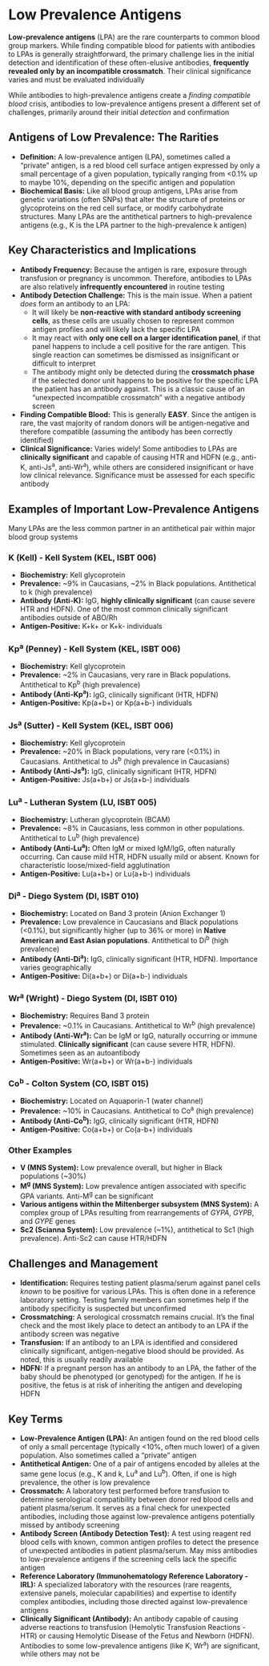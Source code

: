 # Low Prevalence Antigens {-}

**Low-prevalence antigens** (LPA) are the rare counterparts to common blood group markers. While finding compatible blood for patients with antibodies to LPAs is generally straightforward, the primary challenge lies in the initial detection and identification of these often-elusive antibodies, **frequently revealed only by an incompatible crossmatch**. Their clinical significance varies and must be evaluated individually

While antibodies to high-prevalence antigens create a *finding compatible blood* crisis, antibodies to low-prevalence antigens present a different set of challenges, primarily around their initial *detection* and confirmation

## **Antigens of Low Prevalence: The Rarities** {-}

*   **Definition:** A low-prevalence antigen (LPA), sometimes called a "private" antigen, is a red blood cell surface antigen expressed by only a small percentage of a given population, typically ranging from <0.1% up to maybe 10%, depending on the specific antigen and population
*   **Biochemical Basis:** Like all blood group antigens, LPAs arise from genetic variations (often SNPs) that alter the structure of proteins or glycoproteins on the red cell surface, or modify carbohydrate structures. Many LPAs are the antithetical partners to high-prevalence antigens (e.g., K is the LPA partner to the high-prevalence k antigen)

## **Key Characteristics and Implications** {-}

*   **Antibody Frequency:** Because the antigen is rare, exposure through transfusion or pregnancy is uncommon. Therefore, antibodies to LPAs are also relatively **infrequently encountered** in routine testing
*   **Antibody Detection Challenge:** This is the main issue. When a patient *does* form an antibody to an LPA:
    *   It will likely be **non-reactive with standard antibody screening cells**, as these cells are usually chosen to represent common antigen profiles and will likely lack the specific LPA
    *   It may react with **only one cell on a larger identification panel**, if that panel happens to include a cell positive for the rare antigen. This single reaction can sometimes be dismissed as insignificant or difficult to interpret
    *   The antibody might only be detected during the **crossmatch phase** if the selected donor unit happens to be positive for the specific LPA the patient has an antibody against. This is a classic cause of an "unexpected incompatible crossmatch" with a negative antibody screen
*   **Finding Compatible Blood:** This is generally **EASY**. Since the antigen is rare, the vast majority of random donors will be antigen-negative and therefore compatible (assuming the antibody has been correctly identified)
*   **Clinical Significance:** Varies widely! Some antibodies to LPAs are **clinically significant** and capable of causing HTR and HDFN (e.g., anti-K, anti-Js<sup>a</sup>, anti-Wr<sup>a</sup>), while others are considered insignificant or have low clinical relevance. Significance must be assessed for each specific antibody

## **Examples of Important Low-Prevalence Antigens** {-}

Many LPAs are the less common partner in an antithetical pair within major blood group systems

### **K (Kell) - Kell System (KEL, ISBT 006)** {-}
*   **Biochemistry:** Kell glycoprotein
*   **Prevalence:** ~9% in Caucasians, ~2% in Black populations. Antithetical to k (high prevalence)
*   **Antibody (Anti-K):** IgG, **highly clinically significant** (can cause severe HTR and HDFN). One of the most common clinically significant antibodies outside of ABO/Rh
*   **Antigen-Positive:** K+k+ or K+k- individuals

### **Kp<sup>a</sup> (Penney) - Kell System (KEL, ISBT 006)** {-}
*   **Biochemistry:** Kell glycoprotein
*   **Prevalence:** ~2% in Caucasians, very rare in Black populations. Antithetical to Kp<sup>b</sup> (high prevalence)
*   **Antibody (Anti-Kp<sup>a</sup>):** IgG, clinically significant (HTR, HDFN)
*   **Antigen-Positive:** Kp(a+b+) or Kp(a+b-) individuals

### **Js<sup>a</sup> (Sutter) - Kell System (KEL, ISBT 006)** {-}
*   **Biochemistry:** Kell glycoprotein
*   **Prevalence:** ~20% in Black populations, very rare (<0.1%) in Caucasians. Antithetical to Js<sup>b</sup> (high prevalence in Caucasians)
*   **Antibody (Anti-Js<sup>a</sup>):** IgG, clinically significant (HTR, HDFN)
*   **Antigen-Positive:** Js(a+b+) or Js(a+b-) individuals

### **Lu<sup>a</sup> - Lutheran System (LU, ISBT 005)** {-}
*   **Biochemistry:** Lutheran glycoprotein (BCAM)
*   **Prevalence:** ~8% in Caucasians, less common in other populations. Antithetical to Lu<sup>b</sup> (high prevalence)
*   **Antibody (Anti-Lu<sup>a</sup>):** Often IgM or mixed IgM/IgG, often naturally occurring. Can cause mild HTR, HDFN usually mild or absent. Known for characteristic loose/mixed-field agglutination
*   **Antigen-Positive:** Lu(a+b+) or Lu(a+b-) individuals

### **Di<sup>a</sup> - Diego System (DI, ISBT 010)** {-}
*   **Biochemistry:** Located on Band 3 protein (Anion Exchanger 1)
*   **Prevalence:** Low prevalence in Caucasians and Black populations (<0.1%), but significantly higher (up to 36% or more) in **Native American and East Asian populations**. Antithetical to Di<sup>b</sup> (high prevalence)
*   **Antibody (Anti-Di<sup>a</sup>):** IgG, clinically significant (HTR, HDFN). Importance varies geographically
*   **Antigen-Positive:** Di(a+b+) or Di(a+b-) individuals

### **Wr<sup>a</sup> (Wright) - Diego System (DI, ISBT 010)** {-}
*   **Biochemistry:** Requires Band 3 protein
*   **Prevalence:** ~0.1% in Caucasians. Antithetical to Wr<sup>b</sup> (high prevalence)
*   **Antibody (Anti-Wr<sup>a</sup>):** Can be IgM or IgG, naturally occurring or immune stimulated. **Clinically significant** (can cause severe HTR, HDFN). Sometimes seen as an autoantibody
*   **Antigen-Positive:** Wr(a+b+) or Wr(a+b-) individuals

### **Co<sup>b</sup> - Colton System (CO, ISBT 015)** {-}
*   **Biochemistry:** Located on Aquaporin-1 (water channel)
*   **Prevalence:** ~10% in Caucasians. Antithetical to Co<sup>a</sup> (high prevalence)
*   **Antibody (Anti-Co<sup>b</sup>):** IgG, clinically significant (HTR, HDFN)
*   **Antigen-Positive:** Co(a+b+) or Co(a-b+) individuals

### **Other Examples** {-}
*   **V (MNS System):** Low prevalence overall, but higher in Black populations (~30%)
*   **M<sup>g</sup> (MNS System):** Low prevalence antigen associated with specific GPA variants. Anti-M<sup>g</sup> can be significant
*   **Various antigens within the Miltenberger subsystem (MNS System):** A complex group of LPAs resulting from rearrangements of *GYPA*, *GYPB*, and *GYPE* genes
*   **Sc2 (Scianna System):** Low prevalence (~1%), antithetical to Sc1 (high prevalence). Anti-Sc2 can cause HTR/HDFN

## **Challenges and Management** {-}

*   **Identification:** Requires testing patient plasma/serum against panel cells *known* to be positive for various LPAs. This is often done in a reference laboratory setting. Testing family members can sometimes help if the antibody specificity is suspected but unconfirmed
*   **Crossmatching:** A serological crossmatch remains crucial. It's the final check and the most likely place to detect an antibody to an LPA if the antibody screen was negative
*   **Transfusion:** If an antibody to an LPA is identified and considered clinically significant, antigen-negative blood should be provided. As noted, this is usually readily available
*   **HDFN:** If a pregnant person has an antibody to an LPA, the father of the baby should be phenotyped (or genotyped) for the antigen. If he is positive, the fetus is at risk of inheriting the antigen and developing HDFN

## **Key Terms** {-}

*   **Low-Prevalence Antigen (LPA):** An antigen found on the red blood cells of only a small percentage (typically <10%, often much lower) of a given population. Also sometimes called a "private" antigen
*   **Antithetical Antigen:** One of a pair of antigens encoded by alleles at the same gene locus (e.g., K and k, Lu<sup>a</sup> and Lu<sup>b</sup>). Often, if one is high prevalence, the other is low prevalence
*   **Crossmatch:** A laboratory test performed before transfusion to determine serological compatibility between donor red blood cells and patient plasma/serum. It serves as a final check for unexpected antibodies, including those against low-prevalence antigens potentially missed by antibody screening
*   **Antibody Screen (Antibody Detection Test):** A test using reagent red blood cells with known, common antigen profiles to detect the presence of unexpected antibodies in patient plasma/serum. May miss antibodies to low-prevalence antigens if the screening cells lack the specific antigen
*   **Reference Laboratory (Immunohematology Reference Laboratory - IRL):** A specialized laboratory with the resources (rare reagents, extensive panels, molecular capabilities) and expertise to identify complex antibodies, including those directed against low-prevalence antigens
*   **Clinically Significant (Antibody):** An antibody capable of causing adverse reactions to transfusion (Hemolytic Transfusion Reactions - HTR) or causing Hemolytic Disease of the Fetus and Newborn (HDFN). Antibodies to some low-prevalence antigens (like K, Wr<sup>a</sup>) are significant, while others may not be
